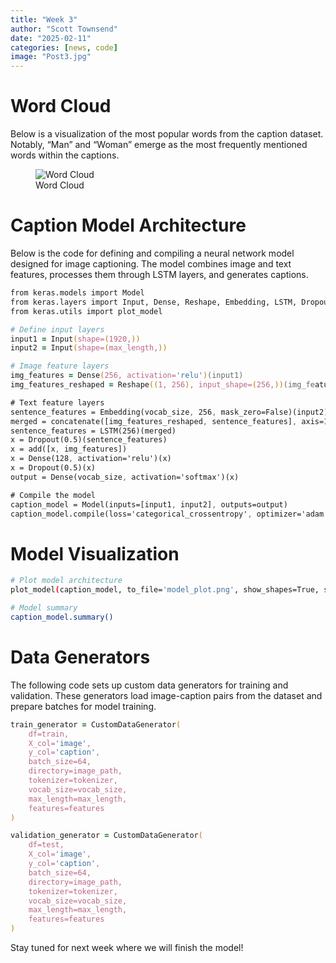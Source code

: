 ```yaml
---
title: "Week 3"
author: "Scott Townsend"
date: "2025-02-11"
categories: [news, code]
image: "Post3.jpg"
---
```


# Word Cloud

Below is a visualization of the most popular words from the caption dataset. Notably, "Man" and "Woman" emerge as the most frequently mentioned words within the captions.

![Word Cloud](pic2.png)

# Caption Model Architecture

Below is the code for defining and compiling a neural network model designed for image captioning. The model combines image and text features, processes them through LSTM layers, and generates captions.

```zsh
from keras.models import Model
from keras.layers import Input, Dense, Reshape, Embedding, LSTM, Dropout, add, concatenate
from keras.utils import plot_model

# Define input layers
input1 = Input(shape=(1920,))
input2 = Input(shape=(max_length,))

# Image feature layers
img_features = Dense(256, activation='relu')(input1)
img_features_reshaped = Reshape((1, 256), input_shape=(256,))(img_features)

# Text feature layers
sentence_features = Embedding(vocab_size, 256, mask_zero=False)(input2)
merged = concatenate([img_features_reshaped, sentence_features], axis=1)
sentence_features = LSTM(256)(merged)
x = Dropout(0.5)(sentence_features)
x = add([x, img_features])
x = Dense(128, activation='relu')(x)
x = Dropout(0.5)(x)
output = Dense(vocab_size, activation='softmax')(x)

# Compile the model
caption_model = Model(inputs=[input1, input2], outputs=output)
caption_model.compile(loss='categorical_crossentropy', optimizer='adam')
```

# Model Visualization

```zsh
# Plot model architecture
plot_model(caption_model, to_file='model_plot.png', show_shapes=True, show_layer_names=True)

# Model summary
caption_model.summary()
```

# Data Generators

The following code sets up custom data generators for training and validation. These generators load image-caption pairs from the dataset and prepare batches for model training.

```zsh
train_generator = CustomDataGenerator(
    df=train,
    X_col='image',
    y_col='caption',
    batch_size=64,
    directory=image_path,
    tokenizer=tokenizer,
    vocab_size=vocab_size,
    max_length=max_length,
    features=features
)

validation_generator = CustomDataGenerator(
    df=test,
    X_col='image',
    y_col='caption',
    batch_size=64,
    directory=image_path,
    tokenizer=tokenizer,
    vocab_size=vocab_size,
    max_length=max_length,
    features=features
)
```

Stay tuned for next week where we will finish the model!
